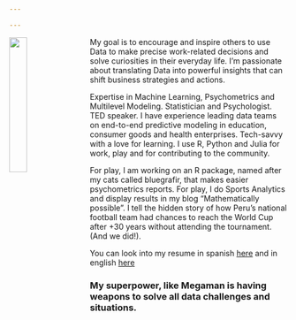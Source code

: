 ```yaml
---

---
```


<img src="images/IMG_3042.JPG" style="width:25%; margin-right: 20px" align="left">

My goal is to encourage and inspire others to use Data to make precise work-related decisions and solve curiosities in their everyday life. I’m passionate about translating Data into powerful insights that can shift business strategies and actions.

Expertise in Machine Learning, Psychometrics and Multilevel Modeling. Statistician and Psychologist. TED speaker. I have experience leading data teams on end-to-end predictive modeling in education, consumer goods and health enterprises. Tech-savvy with a love for learning. I use R, Python and Julia for work, play and for contributing to the community.

For play, I am working on an R package, named after my cats called bluegrafir, that makes easier psychometrics reports. For play, I do Sports Analytics and display results in my blog “Mathematically possible”. I tell the hidden story of how Peru’s national football team had chances to reach the World Cup after +30 years without attending the tournament. (And we did!).

You can look into my resume in spanish [here](Juan_Carlos_Saravia_CV_castellano.pdf) and in english [here](Juan_Carlos_Saravia_resume.pdf)

### My superpower, like Megaman is having weapons to solve all data challenges and situations. 


